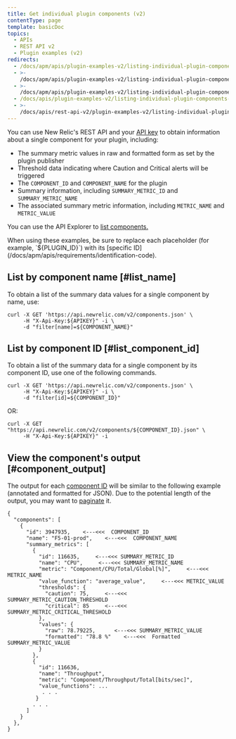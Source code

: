 ```yaml
---
title: Get individual plugin components (v2)
contentType: page
template: basicDoc
topics:
  - APIs
  - REST API v2
  - Plugin examples (v2)
redirects:
  - /docs/apm/apis/plugin-examples-v2/listing-individual-plugin-components/
  - >-
    /docs/apm/apis/plugin-examples-v2/listing-individual-plugin-components/api-v2/
  - >-
    /docs/apm/apis/plugin-examples-v2/listing-individual-plugin-components-api-v2/
  - /docs/apis/plugin-examples-v2/listing-individual-plugin-components-v2/
  - >-
    /docs/apis/rest-api-v2/plugin-examples-v2/listing-individual-plugin-components-v2/
---
```


You can use New Relic's REST API and your [API key](/docs/apis/rest-api-v2/requirements/rest-api-key) to obtain information about a single component for your plugin, including:

* The summary metric values in raw and formatted form as set by the plugin publisher
* Threshold data indicating where Caution and Critical alerts will be triggered
* The `COMPONENT_ID` and `COMPONENT_NAME` for the plugin
* Summary information, including `SUMMARY_METRIC_ID` and `SUMMARY_METRIC_NAME`
* The associated summary metric information, including `METRIC_NAME` and `METRIC_VALUE`

You can use the API Explorer to [list components.](https://rpm.newrelic.com/api/explore/components/list)

<Callout variant="tip">
  When using these examples, be sure to replace each placeholder (for example, `${PLUGIN_ID}`) with its [specific ID](/docs/apm/apis/requirements/identification-code).
</Callout>

## List by component name [#list_name]

To obtain a list of the summary data values for a single component by name, use:

```
curl -X GET 'https://api.newrelic.com/v2/components.json' \
     -H "X-Api-Key:${APIKEY}" -i \
     -d "filter[name]=${COMPONENT_NAME}"
```

## List by component ID [#list_component_id]

To obtain a list of the summary data for a single component by its component ID, use one of the following commands.

```
curl -X GET 'https://api.newrelic.com/v2/components.json' \
     -H "X-Api-Key:${APIKEY}" -i \
     -d "filter[id]=${COMPONENT_ID}"
```

OR:

```
curl -X GET "https://api.newrelic.com/v2/components/${COMPONENT_ID}.json" \
     -H "X-Api-Key:${APIKEY}" -i
```

## View the component's output [#component_output]

The output for each [component ID](/docs/apm/apis/requirements/identification-code) will be similar to the following example (annotated and formatted for JSON). Due to the potential length of the output, you may want to [paginate](/docs/apm/apis/requirements/pagination-api-output) it.

```
{
  "components": [
    {
      "id": 3947935,    <---<<<  COMPONENT_ID
      "name": "F5-01-prod",    <---<<<  COMPONENT_NAME
      "summary_metrics": [
        {
          "id": 116635,     <---<<< SUMMARY_METRIC_ID
          "name": "CPU",     <---<<< SUMMARY_METRIC_NAME
          "metric": "Component/CPU/Total/Global[%]",     <---<<< METRIC_NAME
          "value_function": "average_value",     <---<<< METRIC_VALUE
          "thresholds": {
            "caution": 75,     <---<<< SUMMARY_METRIC_CAUTION_THRESHOLD
            "critical": 85     <---<<< SUMMARY_METRIC_CRITICAL_THRESHOLD
          },
          "values": {
            "raw": 78.79225,      <---<<< SUMMARY_METRIC_VALUE
            "formatted": "78.8 %"    <---<<<  Formatted SUMMARY_METRIC_VALUE
          }
        },
        {
          "id": 116636,
          "name": "Throughput",
          "metric": "Component/Throughput/Total[bits/sec]",
          "value_functions": ...
           . . . 
         }
        . . .  
      ]
    }
  },
}
```
